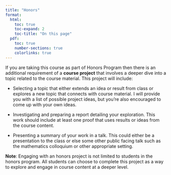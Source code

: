```yaml
---
title: "Honors"
format:
  html: 
    toc: true
    toc-expand: 2
    toc-title: "On this page"
  pdf:
    toc: true
    number-sections: true
    colorlinks: true
---
```


If you are taking this course as part of Honors Program then there is an additional requirement of a **course project** that involves a deeper dive into a topic related to the course material. This project will include:

-   Selecting a topic that either extends an idea or result from class or explores a new topic that connects with course material. I will provide you with a list of possible project ideas, but you're also encouraged to come up with your own ideas.

-   Investigating and preparing a report detailing your exploration. This work should include at least one proof that uses results or ideas from the course content.

-   Presenting a summary of your work in a talk. This could either be a presentation to the class or else some other public facing talk such as the mathematics colloquium or other appropriate setting.

**Note**: Engaging with an honors project is not limited to students in the honors program. All students can choose to complete this project as a way to explore and engage in course content at a deeper level.
